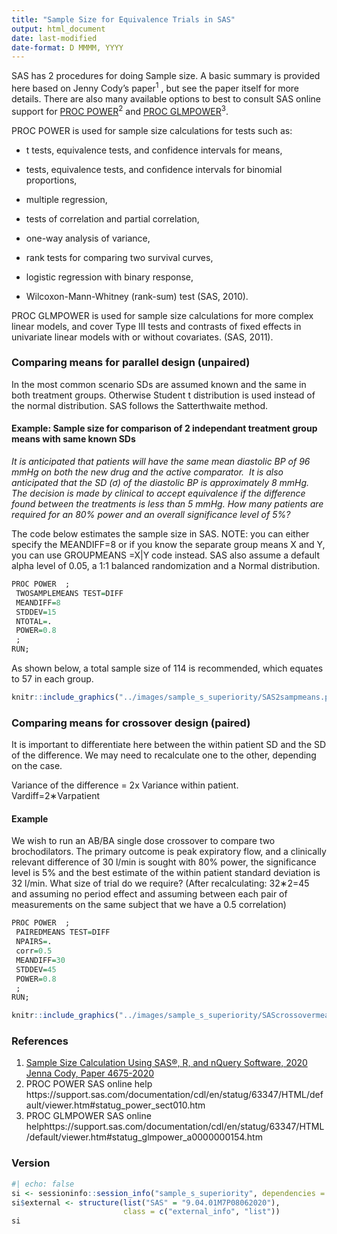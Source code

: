 ```yaml
---
title: "Sample Size for Equivalence Trials in SAS"
output: html_document
date: last-modified
date-format: D MMMM, YYYY
---
```


SAS has 2 procedures for doing Sample size. A basic summary is provided here based on Jenny Cody's paper^1^ , but see the paper itself for more details. There are also many available options to best to consult SAS online support for [PROC POWER](PROC%20POWER:%20Simple%20AB/BA%20Crossover%20Designs%20::%20SAS/STAT(R)%209.3%20User's%20Guide)^2^ and [PROC GLMPOWER](https://support.sas.com/documentation/cdl/en/statug/63347/HTML/default/viewer.htm#statug_glmpower_a0000000154.htm)^3^.

PROC POWER is used for sample size calculations for tests such as:

-   t tests, equivalence tests, and confidence intervals for means,

-   tests, equivalence tests, and confidence intervals for binomial proportions,

-   multiple regression,

-   tests of correlation and partial correlation,

-   one-way analysis of variance,

-   rank tests for comparing two survival curves,

-   logistic regression with binary response,

-   Wilcoxon-Mann-Whitney (rank-sum) test (SAS, 2010).

PROC GLMPOWER is used for sample size calculations for more complex linear models, and cover Type III tests and contrasts of fixed effects in univariate linear models with or without covariates. (SAS, 2011).

### **Comparing means for parallel design (unpaired)**

In the most common scenario SDs are assumed known and the same in both treatment groups. Otherwise Student t distribution is used instead of the normal distribution. SAS follows the Satterthwaite method.

#### Example: Sample size for comparison of 2 independant treatment group means with same known SDs

*It is anticipated that patients will have the same mean diastolic BP of 96 mmHg on both the new drug and the active comparator.  It is also anticipated that the SD (ơ) of the diastolic BP is approximately 8 mmHg.  The decision is made by clinical to accept equivalence if the difference found between the treatments is less than 5 mmHg. How many patients are required for an 80% power and an overall significance level of 5%?*

The code below estimates the sample size in SAS. NOTE: you can either specify the MEANDIFF=8 or if you know the separate group means X and Y, you can use GROUPMEANS =X\|Y code instead. SAS also assume a default alpha level of 0.05, a 1:1 balanced randomization and a Normal distribution.

```r
PROC POWER  ;
 TWOSAMPLEMEANS TEST=DIFF
 MEANDIFF=8
 STDDEV=15
 NTOTAL=.
 POWER=0.8
 ;
RUN;
```

As shown below, a total sample size of 114 is recommended, which equates to 57 in each group.

```r
knitr::include_graphics("../images/sample_s_superiority/SAS2sampmeans.png")
```

### **Comparing means for crossover design (paired)**

It is important to differentiate here between the within patient SD and the SD of the difference. We may need to recalculate one to the other, depending on the case.

Variance of the difference = 2x Variance within patient. Vardiff=2∗Varpatient

#### Example

We wish to run an AB/BA single dose crossover to compare two brochodilators. The primary outcome is peak expiratory flow, and a clinically relevant difference of 30 l/min is sought with 80% power, the significance level is 5% and the best estimate of the within patient standard deviation is 32 l/min. What size of trial do we require? (After recalculating: 32∗2=45 and assuming no period effect and assuming between each pair of measurements on the same subject that we have a 0.5 correlation)

```r
PROC POWER  ;
 PAIREDMEANS TEST=DIFF
 NPAIRS=.
 corr=0.5
 MEANDIFF=30
 STDDEV=45
 POWER=0.8
 ;
RUN;
```

```r
knitr::include_graphics("../images/sample_s_superiority/SAScrossovermeans.png")

```

### References

1.  [Sample Size Calculation Using SAS®, R, and nQuery Software, 2020 Jenna Cody, Paper 4675-2020](https://support.sas.com/resources/papers/proceedings20/4675-2020.pdf)
2.  PROC POWER SAS online help https://support.sas.com/documentation/cdl/en/statug/63347/HTML/default/viewer.htm#statug_power_sect010.htm
3.  PROC GLMPOWER SAS online helphttps://support.sas.com/documentation/cdl/en/statug/63347/HTML/default/viewer.htm#statug_glmpower_a0000000154.htm

### Version

```r
#| echo: false
si <- sessioninfo::session_info("sample_s_superiority", dependencies = FALSE) 
si$external <- structure(list("SAS" = "9.04.01M7P08062020"), 
                         class = c("external_info", "list")) 
si
```
